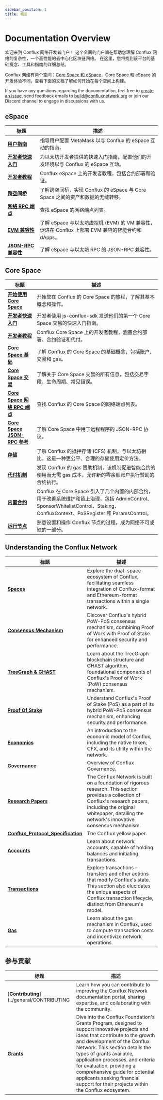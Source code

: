 ```yaml
---
sidebar_position: 1
title: 概览
---
```



# Documentation Overview

欢迎来到 Conflux 网络开发者门户！ 这个全面的门户旨在帮助您理解 Conflux 网络的复杂性，一个高性能的去中心化区块链网络。 在这里，您将找到该平台的基础概念、工具和指南的详细总结。

Conflux 网络有两个空间：[Core Space 和 eSpace](/docs/overview/space-intro)，Core Space 和 eSpace 的开发体验不同，查看下面的文档了解如何开始在每个空间上构建。

If you have any questions regarding the documentation, feel free to [create an issue](https://github.com/Conflux-Chain/conflux-documentation/issues), send feedback emails to [build@confluxnetwork.org](mailto:build@confluxnetwork.org) or join our <DiscordLink>Discord channel</DiscordLink>  to engage in discussions with us.

## **eSpace**

| 标题                                                           | 描述                                                                   |
| ------------------------------------------------------------ | -------------------------------------------------------------------- |
| [**用户指南**](../espace/UserGuide.md)                           | 指导用户配置 MetaMask 以与 Conflux 的 eSpace 互动的指南。                           |
| [**开发者快速入门**](../espace/DeveloperQuickstart.md)              | 为以太坊开发者提供的快速入门指南，配置他们的开发环境以与 Conflux 的 eSpace 互动。                    |
| [**开发者教程**](/docs/category/tutorials-1)                      | Conflux eSpace 上的开发者教程，包括合约部署和验证。                                    |
| [**跨空间桥**](../espace/build/cross-space-bridge.md)            | 了解跨空间桥，实现 Conflux 的 eSpace 与 Core Space 之间的资产和数据的无缝转移。               |
| [**网络 RPC 端点**](../espace/network-endpoints.md)              | 查找 eSpace 的网络端点列表。                                                   |
| [**EVM 兼容性**](../espace/build/evm-compatibility.md)          | 了解 eSpace 与以太坊虚拟机 (EVM) 的 VM 兼容性，促进在 Conflux 上部署 EVM 兼容的智能合约和 dApps。 |
| [**JSON-RPC 兼容性**](../espace/build/jsonrpc-compatibility.md) | 了解 eSpace 与以太坊 RPC 的 JSON-RPC 兼容性。                                   |

## **Core Space**

| 标题                                                                              | 描述                                                                                                                                          |
| ------------------------------------------------------------------------------- | ------------------------------------------------------------------------------------------------------------------------------------------- |
| [**开始使用 Core Space**](../core/getting-started/getting-started.mdx)              | 开始您在 Conflux 的 Core Space 的旅程，了解其基本概念和操作。                                                                                                   |
| [**开发者快速入门**](../core/core-developer-quickstart.md)                             | 开发者使用 js-conflux-sdk 发送他们的第一个 Core Space 交易的快速入门指南。                                                                                         |
| [**开发者教程**](/docs/category/tutorials)                                           | Conflux Core Space 上的开发者教程，涵盖合约部署、合约验证和代付。                                                                                                  |
| [**Core Space 基础**](/docs/category/core-space-basics)                           | 了解 Conflux 的 Core Space 的基础概念，包括账户、交易和 gas。                                                                                                 |
| [**Core Space 交易**](/docs/core/core-space-basics/transactions/overview)         | 了解关于 Core Space 交易的所有信息，包括交易字段、生命周期、常见错误。                                                                                                   |
| [**Core Space 网络 RPC 端点**](../core/core-endpoints.md)                           | 查找 Conflux 的 Core Space 的网络端点列表。                                                                                                            |
| [**Core Space JSON-RPC 参考**](../core/build/json-rpc/json-rpc.mdx)               | 了解 Core Space 中用于远程程序的 JSON-RPC 协议。                                                                                                         |
| [**存储**](../core/core-space-basics/storage.md)                                  | 了解 Conflux 的抵押存储 (CFS) 机制，与以太坊相比，这是一种更公平、合理的存储使用定价方法。                                                                                       |
| [**代付机制**](../core/core-space-basics/sponsor-mechanism.md)                      | 发现 Conflux 的 gas 赞助机制，该机制促进智能合约的使用而无需 gas 成本，允许新的零余额账户执行赞助的合约执行。                                                                            |
| [**内置合约**](../core/core-space-basics/internal-contracts/internal-contracts.mdx) | Conflux 在 Core Space 引入了几个内置的内部合约，用于改善系统维护和链上治理，包括 AdminControl、SponsorWhitelistControl、Staking、ConfluxContext、PoSRegister 和 ParamsControl。 |
| [**运行节点**](../general/run-a-node/Overview.md)                                   | 熟悉设置和操作 Conflux 节点的过程，成为网络不可或缺的一部分。                                                                                                         |

## **Understanding the Conflux Network**

| 标题                                                                                                        | 描述                                                                                                                                                                                                                             |
| --------------------------------------------------------------------------------------------------------- | ------------------------------------------------------------------------------------------------------------------------------------------------------------------------------------------------------------------------------ |
| [**Spaces**](../general/conflux-basics/spaces.md)                                                         | Explore the dual-space ecosystem of Conflux, facilitating seamless integration of Conflux-format and Ethereum-format transactions within a single network.                                                                     |
| [**Consensus Mechanism**](../general/conflux-basics/consensus-mechanisms/consensus-mechanisms.md)         | Discover Conflux's hybrid PoW-PoS consensus mechanism, combining Proof of Work with Proof of Stake for enhanced security and performance.                                                                                      |
| [**TreeGraph & GHAST**](../general/conflux-basics/consensus-mechanisms/proof-of-work/proof-of-work.mdx)   | Learn about the TreeGraph blockchain structure and GHAST algorithm, foundational components of Conflux's Proof of Work (PoW) consensus mechanism.                                                                              |
| [**Proof Of Stake**](../general/conflux-basics/consensus-mechanisms/proof-of-stake/pos_overview.md)       | Understand Conflux's Proof of Stake (PoS) as a part of its hybrid PoW-PoS consensus mechanism, enhancing security and performance.                                                                                             |
| [**Economics**](../general/conflux-basics/economics.md)                                                   | An introduction to the economic model of Conflux, including the native token, CFX, and its utility within the network.                                                                                                         |
| [**Governance**](../general/conflux-basics/conflux-governance/governance-overview.md)                     | Overview of Conflux Governance.                                                                                                                                                                                                |
| [**Research Papers**](../general/conflux-basics/additional-resources/papers.md)                           | The Conflux Network is built on a foundation of rigorous research. This section provides a collection of Conflux's research papers, including the original whitepaper, detailing the network's innovative consensus mechanism. |
| [**Conflux_Protocol_Specification**](https://confluxnetwork.org/files/Conflux_Protocol_Specification.pdf) | The Conflux yellow paper.                                                                                                                                                                                                      |
| [**Accounts**](../general/conflux-basics/accounts.md)                                                     | Learn about network accounts, capable of holding balances and initiating transactions.                                                                                                                                         |
| [**Transactions**](../general/conflux-basics/transactions.md)                                             | Explore transactions – transfers and other actions that modify Conflux's state. This section also elucidates the unique aspects of Conflux transaction lifecycle, distinct from Ethereum's model.                              |
| [**Gas**](../general/conflux-basics/gas.md)                                                               | Learn about the gas mechanism in Conflux, used to compute transaction costs and incentivize network operations.                                                                                                                |

## 参与贡献

| 标题                                          | 描述                                                                                                                                                                                                                                                                                                                                                                                                                     |
| ------------------------------------------- | ---------------------------------------------------------------------------------------------------------------------------------------------------------------------------------------------------------------------------------------------------------------------------------------------------------------------------------------------------------------------------------------------------------------------- |
| [**Contributing**]\(../general/CONTRIBUTING | Learn how you can contribute to improving the Conflux Network documentation portal, sharing expertise, and collaborating with the community.                                                                                                                                                                                                                                                                           |
| [**Grants**](../general/build/grants.md)    | Dive into the Conflux Foundation's Grants Program, designed to support innovative projects and ideas that contribute to the growth and development of the Conflux Network. This section details the types of grants available, application processes, and criteria for evaluation, providing a comprehensive guide for potential applicants seeking financial support for their projects within the Conflux ecosystem. |
